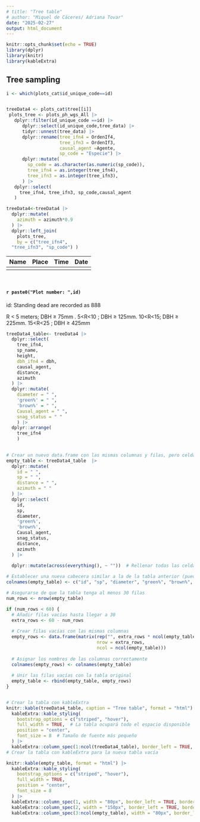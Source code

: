 ```yaml
---
# title: "Tree table"
# author: "Miquel de Cáceres/ Adriana Tovar"
date: "2025-02-27"
output: html_document
---
```


```r
knitr::opts_chunk$set(echo = TRUE)
library(dplyr)
library(knitr)
library(kableExtra)
```

## Tree sampling

```r

i <- which(plots_cat$id_unique_code==id)


treeData4 <- plots_cat$tree[[i]]
 plots_tree <- plots_ph_wgs_All |> 
   dplyr::filter(id_unique_code ==id) |> 
      dplyr::select(id_unique_code,tree_data) |> 
      tidyr::unnest(tree_data) |> 
      dplyr::rename(tree_ifn4 = OrdenIf4, 
                    tree_ifn3 = OrdenIf3,
                    causal_agent =Agente,
                    sp_code = "Especie") |> 
      dplyr::mutate(
        sp_code = as.character(as.numeric(sp_code)),
        tree_ifn4 = as.integer(tree_ifn4),
        tree_ifn3 = as.integer(tree_ifn3),
      ) |> 
   dplyr::select(
     tree_ifn4, tree_ifn3, sp_code,causal_agent
   )

treeData4<-treeData4 |> 
  dplyr::mutate(
    azimuth = azimuth*0.9
  ) |> 
  dplyr::left_join(
    plots_tree, 
    by = c("tree_ifn4",
  "tree_ifn3", "sp_code") )

```

|  Name   | Place     | Time | Date  |
|---------|-----------|------|-------|
|         |           |      |       |

<br>



#### `r paste0("Plot number: ",id)`
####### id: Standing dead are recorded as 888

R < 5 meters; DBH ≥ 75mm . 
5<R<10 ; DBH ≥ 125mm. 
10<R<15; DBH  ≥ 225mm. 
15<R<25 ; DBH  ≥ 425mm 

```r

treeData4_table<- treeData4 |> 
  dplyr::select(
    tree_ifn4,
    sp_name,
    height,
    dbh_ifn4 = dbh,
    causal_agent,
    distance,
    azimuth
  ) |> 
  dplyr::mutate(
    diameter = " ",
    'green%' = " ",
    'brown%' = " ",
    Causal_agent = " ", 
    snag_status = " "
    ) |> 
  dplyr::arrange( 
    tree_ifn4
    )
  


```

```r

# Crear un nuevo data.frame con las mismas columnas y filas, pero celdas vacías
empty_table <- treeData4_table  |> 
  dplyr::mutate(
    id = " ",
    sp = " ",
    distance = " ",
    azimuth = " "
  ) |> 
  dplyr::select(
    id,
    sp,
    diameter,
    'green%',
    'brown%',
    Causal_agent,
    snag_status,
    distance,
    azimuth
  ) |> 
  
  dplyr::mutate(across(everything(), ~ ""))  # Rellenar todas las celdas con vacío

# Establecer una nueva cabecera similar a la de la tabla anterior (puedes modificarla si es necesario)
colnames(empty_table) <- c("id", "sp", "diameter", "green%", "brown%",  "Causal_agent", "snag_status","distance", "azimuth") 

# Asegurarse de que la tabla tenga al menos 30 filas
num_rows <- nrow(empty_table)

if (num_rows < 60) {
  # Añadir filas vacías hasta llegar a 30
  extra_rows <- 60 - num_rows
  
  # Crear filas vacías con las mismas columnas
  empty_rows <- data.frame(matrix(rep("", extra_rows * ncol(empty_table)), 
                                  nrow = extra_rows, 
                                  ncol = ncol(empty_table)))
  
  # Asignar los nombres de las columnas correctamente
  colnames(empty_rows) <- colnames(empty_table)
  
  # Unir las filas vacías con la tabla original
  empty_table <- rbind(empty_table, empty_rows)
}



```


```r
# Crear la tabla con kableExtra
knitr::kable(treeData4_table, caption = "Tree table", format = "html") |> 
  kableExtra::kable_styling(
    bootstrap_options = c("striped", "hover"),
    full_width = TRUE,  # La tabla ocupará todo el espacio disponible
    position = "center",
    font_size = 8  # Tamaño de fuente más pequeño
  ) |> 
  kableExtra::column_spec(1:ncol(treeData4_table), border_left = TRUE, border_right = TRUE)
# Crear la tabla con kableExtra para la nueva tabla vacía
```


```r
knitr::kable(empty_table, format = "html") |> 
  kableExtra::kable_styling(
    bootstrap_options = c("striped", "hover"),
    full_width = TRUE,  
    position = "center",
    font_size = 8  
  ) |> 
  kableExtra::column_spec(1, width = "80px", border_left = TRUE, border_right = TRUE) |>  # Primera columna
  kableExtra::column_spec(2, width = "150px", border_left = TRUE, border_right = TRUE) |>  # Segunda columna (más ancha para dos palabras)
  kableExtra::column_spec(3:ncol(empty_table), width = "80px", border_left = TRUE, border_right = TRUE)  # Otras columnas con espacio para 4 dígitos
```